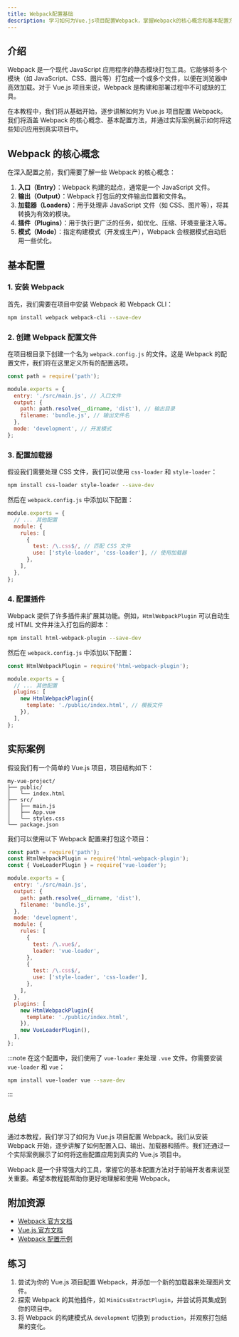 ```yaml
---
title: Webpack配置基础
description: 学习如何为Vue.js项目配置Webpack，掌握Webpack的核心概念和基本配置方法。
---
```


## 介绍

Webpack 是一个现代 JavaScript 应用程序的静态模块打包工具。它能够将多个模块（如 JavaScript、CSS、图片等）打包成一个或多个文件，以便在浏览器中高效加载。对于 Vue.js 项目来说，Webpack 是构建和部署过程中不可或缺的工具。

在本教程中，我们将从基础开始，逐步讲解如何为 Vue.js 项目配置 Webpack。我们将涵盖 Webpack 的核心概念、基本配置方法，并通过实际案例展示如何将这些知识应用到真实项目中。

## Webpack 的核心概念

在深入配置之前，我们需要了解一些 Webpack 的核心概念：

1. **入口（Entry）**：Webpack 构建的起点，通常是一个 JavaScript 文件。
2. **输出（Output）**：Webpack 打包后的文件输出位置和文件名。
3. **加载器（Loaders）**：用于处理非 JavaScript 文件（如 CSS、图片等），将其转换为有效的模块。
4. **插件（Plugins）**：用于执行更广泛的任务，如优化、压缩、环境变量注入等。
5. **模式（Mode）**：指定构建模式（开发或生产），Webpack 会根据模式自动启用一些优化。

## 基本配置

### 1. 安装 Webpack

首先，我们需要在项目中安装 Webpack 和 Webpack CLI：

```bash
npm install webpack webpack-cli --save-dev
```

### 2. 创建 Webpack 配置文件

在项目根目录下创建一个名为 `webpack.config.js` 的文件。这是 Webpack 的配置文件，我们将在这里定义所有的配置选项。

```javascript
const path = require('path');

module.exports = {
  entry: './src/main.js', // 入口文件
  output: {
    path: path.resolve(__dirname, 'dist'), // 输出目录
    filename: 'bundle.js', // 输出文件名
  },
  mode: 'development', // 开发模式
};
```

### 3. 配置加载器

假设我们需要处理 CSS 文件，我们可以使用 `css-loader` 和 `style-loader`：

```bash
npm install css-loader style-loader --save-dev
```

然后在 `webpack.config.js` 中添加以下配置：

```javascript
module.exports = {
  // ... 其他配置
  module: {
    rules: [
      {
        test: /\.css$/, // 匹配 CSS 文件
        use: ['style-loader', 'css-loader'], // 使用加载器
      },
    ],
  },
};
```

### 4. 配置插件

Webpack 提供了许多插件来扩展其功能。例如，`HtmlWebpackPlugin` 可以自动生成 HTML 文件并注入打包后的脚本：

```bash
npm install html-webpack-plugin --save-dev
```

然后在 `webpack.config.js` 中添加以下配置：

```javascript
const HtmlWebpackPlugin = require('html-webpack-plugin');

module.exports = {
  // ... 其他配置
  plugins: [
    new HtmlWebpackPlugin({
      template: './public/index.html', // 模板文件
    }),
  ],
};
```

## 实际案例

假设我们有一个简单的 Vue.js 项目，项目结构如下：

```
my-vue-project/
├── public/
│   └── index.html
├── src/
│   ├── main.js
│   ├── App.vue
│   └── styles.css
└── package.json
```

我们可以使用以下 Webpack 配置来打包这个项目：

```javascript
const path = require('path');
const HtmlWebpackPlugin = require('html-webpack-plugin');
const { VueLoaderPlugin } = require('vue-loader');

module.exports = {
  entry: './src/main.js',
  output: {
    path: path.resolve(__dirname, 'dist'),
    filename: 'bundle.js',
  },
  mode: 'development',
  module: {
    rules: [
      {
        test: /\.vue$/,
        loader: 'vue-loader',
      },
      {
        test: /\.css$/,
        use: ['style-loader', 'css-loader'],
      },
    ],
  },
  plugins: [
    new HtmlWebpackPlugin({
      template: './public/index.html',
    }),
    new VueLoaderPlugin(),
  ],
};
```

:::note
在这个配置中，我们使用了 `vue-loader` 来处理 `.vue` 文件。你需要安装 `vue-loader` 和 `vue`：

```bash
npm install vue-loader vue --save-dev
```
:::

## 总结

通过本教程，我们学习了如何为 Vue.js 项目配置 Webpack。我们从安装 Webpack 开始，逐步讲解了如何配置入口、输出、加载器和插件。我们还通过一个实际案例展示了如何将这些配置应用到真实的 Vue.js 项目中。

Webpack 是一个非常强大的工具，掌握它的基本配置方法对于前端开发者来说至关重要。希望本教程能帮助你更好地理解和使用 Webpack。

## 附加资源

- [Webpack 官方文档](https://webpack.js.org/)
- [Vue.js 官方文档](https://vuejs.org/)
- [Webpack 配置示例](https://github.com/webpack/webpack/tree/main/examples)

## 练习

1. 尝试为你的 Vue.js 项目配置 Webpack，并添加一个新的加载器来处理图片文件。
2. 探索 Webpack 的其他插件，如 `MiniCssExtractPlugin`，并尝试将其集成到你的项目中。
3. 将 Webpack 的构建模式从 `development` 切换到 `production`，并观察打包结果的变化。
